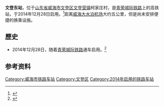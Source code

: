 {{Expand|time=2016-04-03T02:48:33+00:00}}
{{Infobox China railway station
|车站名称 = 文登东站
|图片 = 
|图片介绍 = 
|车站名称拼音 = Wendengdong
|英文名称 = Wendengdong Railway Station
|车站代码 = 18673<ref>{{cite web|url=http://hyfw.12306.cn/hyinfo/action/FwcszsAction_index?type=1|title=营业站服务信息查询|publisher=[[中国铁路客户服务中心|中国铁路客户服务中心]]|accessdate=2017-04-05|archive-date=2016-11-06|archive-url=https://web.archive.org/web/20161106075157/http://hyfw.12306.cn/hyinfo/action/FwcszsAction_index?type=1|dead-url=no}}</ref>
|电报码 = WGK
|拼音码 = WDD
|车站位置 = [[山东省|山东省]][[威海市|威海市]][[文登区|文登区]]
|坐标 = {{coord|37|14|24.64|N|122|15|14.28|E|display=inline,title}}
|归属 = [[济南铁路局|济南铁路局]]
|线路 = [[青荣城际铁路|青荣城际铁路]]
|车站等级 = 
|月台数目 = 2
|站台面 = 
|股道数目 = 4
|网站 = 
}}

'''文登东站'''，位于[[山东省|山东省]][[威海市|威海市]][[文登区|文登区]][[文登营镇|文登营镇]]柯家庄村，是[[青荣城际铁路|青荣城际铁路]]上的高铁站，于2014年12月28日启用。<ref>{{Cite web |url=http://travel.shm.com.cn/2015-01/09/content_4292349.htm |title=文登东站：驻守小站的“十八罗汉” |access-date=2016-04-03 |archive-date=2016-04-15 |archive-url=https://web.archive.org/web/20160415081246/http://travel.shm.com.cn/2015-01/09/content_4292349.htm |dead-url=no }}</ref>距离[[威海大水泊机场|威海大水泊机场]]大约五公里，但是尚未安排便捷的换乘设施。

==歷史==
* 2014年12月28日，随着[[青荣城际铁路|青荣城际铁路]]通车启用。<ref>{{Cite web |url=http://www.wendeng.sd.cn/shengchenhtm/newsfile/2014-12-17/2014121774887858580.html |title=青荣城铁文登东站建设接近尾声 |access-date=2016-04-03 |archive-url=https://web.archive.org/web/20160416133749/http://www.wendeng.sd.cn/shengchenhtm/newsfile/2014-12-17/2014121774887858580.html |archive-date=2016-04-16 |dead-url=yes }}</ref>
==参考资料==
{{reflist}}

{{青荣城际铁路}}

[[Category:威海市铁路车站|Category:威海市铁路车站]]
[[Category:文登区|Category:文登区]]
[[Category:2014年启用的铁路车站|Category:2014年启用的铁路车站]]